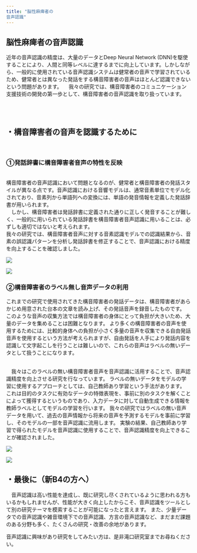 ```yaml
---
title: "脳性麻痺者の
音声認識"
---
```


## 脳性麻痺者の音声認識

<section className="wrapper">
<div className="block">

近年の音声認識の精度は、大量のデータとDeep Neural Network (DNN)を駆使することにより、人間と同等レベルに達するまでに向上しています。しかしながら、一般的に使用されている音声認識システムは健常者の音声で学習されているため、健常者とは異なった発話をする構音障害者の音声はほとんど認識できないという問題があります。
　我々の研究では、構音障害者のコミュニケーション支援技術の開発の第一歩として、構音障害者の音声認識を取り扱っています。

<br /><br />
</div>

# ・構音障害者の音声を認識するために

<br/>

### ①発話辞書に構音障害者音声の特性を反映

<div className="block">
<br/>
構音障害者の音声認識において問題となるのが、健常者と構音障害者の発話スタイルが異なる点です。音声認識における音響モデルは、通常音素単位でモデル化されており、音素列から単語列への変換には、単語の発音情報を定義した発話辞書が用いられます。<br/>
　しかし、構音障害者は発話辞書に定義された通りに正しく発音することが難しく、一般的に用いられている発話辞書を構音障害者音声認識に用いることは、必ずしも適切ではないと考えられます。
　<br/>
我々の研究では、構音障害者音声に対する音素認識モデルでの認識結果から、音素の誤認識パターンを分析し発話辞書を修正することで、音声認識における精度を向上することを確認しました。


</div>
<div className='cont'>
<div className='hoge'>

![](../slide/mahi1.png)

</div>
<div className='hoge'>

![](../slide/mahi2.png)

</div>
</div>

### ②構音障害者のラベル無し音声データの利用

<div className='block'>
これまでの研究で使用されてきた構音障害者の発話データは、構音障害者があらかじめ用意された台本の文章を読み上げ、その発話音声を録音したものです。
このような音声の収集方法では構音障害者の身体にとって負担が大きいため、大量のデータを集めることは困難となります。
より多くの構音障害者の音声を使用するためには、比較的身体への負担が小さく多量の音声を収集できる自由発話音声を使用するという方法が考えられますが、自由発話を人手により発話内容を認識して文字起こしを行うことは難しいので、これらの音声はラベルの無いデータとして扱うことになります。
<br /><br />

　我々はこのラベルの無い構音障害者音声を音声認識に活用することで、音声認識精度を向上させる研究を行なっています。
ラベルの無いデータをモデルの学習に使用するアプローチとしては、自己教師あり学習という手法があります。
これは目的のタスクに有効なデータの特徴表現を、事前に別のタスクを解くことによって獲得するというものであり、入力データに対して自動生成できる情報を教師ラベルとしてモデルの学習を行います。
我々の研究ではラベルの無い音声データを用いて、過去の音声情報から将来の音声を予測するモデルを事前に学習し、そのモデルの一部を音声認識に流用します。
実験の結果、自己教師あり学習で得られたモデルを音声認識に使用することで、音声認識精度を向上できることが確認されました。
</div>

<div className='cont'>
<div className='hoge'>

![](../slide/mahi3.png)

</div>
<div className='hoge'>

![](../slide/mahi4.png)

</div>
</div>

# ・最後に（新B4の方へ）

<div className='block'>
　音声認識は高い性能を達成し、既に研究し尽くされているように思われる方もいるかもしれませんが、性能が大きく向上したからこそ、音声認識をツールとして別の研究テーマを模索することが可能になったと言えます。
また、少量データでの音声認識や雑音環境下での音声認識、方言の音声認識など、まだまだ課題のある分野も多く、たくさんの研究・改善の余地があります。

音声認識に興味があり研究をしてみたい方は、是非滝口研究室までお尋ねください。
</div>


</section>